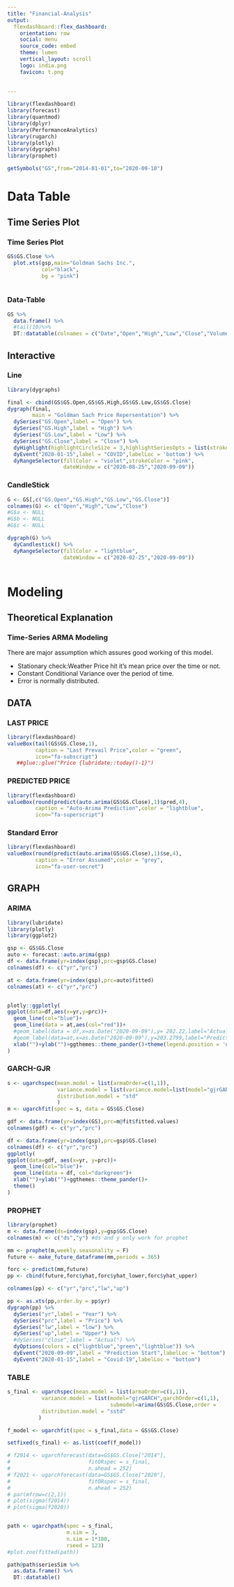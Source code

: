 ---
title: "Financial-Analysis"
output: 
  flexdashboard::flex_dashboard:
    orientation: row
    social: menu
    source_code: embed
    theme: lumen
    vertical_layout: scroll
    logo: india.png
    favicon: t.png
    
    
---

```{r setup, include=FALSE,message=FALSE}
library(flexdashboard)
library(forecast)
library(quantmod)
library(dplyr)
library(PerformanceAnalytics)
library(rugarch)
library(plotly)
library(dygraphs)
library(prophet)
```


```{r,results='hide',cache=TRUE}
getSymbols("GS",from="2014-01-01",to="2020-09-10")
```

Data Table  {data-icon="fa-table"}
=================================================

Time Series Plot {data-width=600}
------------------------------------------------

### Time Series Plot

```{r}
GS$GS.Close %>% 
  plot.xts(gsp,main="Goldman Sachs Inc.",
           col="black",
           bg = "pink")



```


### Data-Table

```{r}
GS %>% 
  data.frame() %>% 
  #tail(10)%>% 
  DT::datatable(colnames = c("Date","Open","High","Low","Close","Volume","Adjusted"))
```

Interactive {.tabset data-width=400}
--------------------------------------------------

### Line

```{r}
library(dygraphs)

final <- cbind(GS$GS.Open,GS$GS.High,GS$GS.Low,GS$GS.Close)
dygraph(final,
        main = "Goldman Sach Price Repersentation") %>% 
  dySeries("GS.Open",label = "Open") %>%
  dySeries("GS.High",label = "High") %>%
  dySeries("GS.Low",label = "Low") %>%
  dySeries("GS.Close",label = "Close") %>%
  dyHighlight(highlightCircleSize = 3,highlightSeriesOpts = list(strokeWidth=3)) %>% 
  dyEvent("2020-01-15",label = "COVID",labelLoc = 'bottom') %>% 
  dyRangeSelector(fillColor = "violet",strokeColor = "pink",
                  dateWindow = c("2020-08-25","2020-09-09"))


```

### CandleStick
```{r}
G <- GS[,c("GS.Open","GS.High","GS.Low","GS.Close")]
colnames(G) <- c("Open","High","Low","Close")
#G$a <- NULL
#G$b <- NULL
#G$c <- NULL

dygraph(G) %>% 
  dyCandlestick() %>%
  dyRangeSelector(fillColor = "lightblue",
                  dateWindow = c("2020-02-25","2020-09-09"))
  


```


Modeling {data-icon="fa-line-chart"}
===========================================================

Theoretical Explanation {.sidebar}
--------------------------------------------------------
### Time-Series ARMA Modeling

There are major assumption which \n assures good working of this model.


+ Stationary check:Weather Price hit \n it's mean price over the time or not.
+ Constant Conditional Variance over \n the period of time.
+ Error is normally distributed.

DATA {data-height=100}
----------------------------------------------------------

### LAST PRICE
```{r}
library(flexdashboard)
valueBox(tail(GS$GS.Close,1),
         caption = "Last Prevail Price",color = "green",
         icon="fa-subscript")
   ##glue::glue("Price {lubridate::today()-1}")
```

### PREDICTED PRICE
```{r}
library(flexdashboard)
valueBox(round(predict(auto.arima(GS$GS.Close),1)$pred,4),
         caption = "Auto-Arima Prediction",color = "lightblue",
         icon="fa-superscript")
```

### Standard Error 
```{r}
library(flexdashboard)
valueBox(round(predict(auto.arima(GS$GS.Close),1)$se,4),
         caption = "Error Assumed",color = "grey",
         icon="fa-user-secret")
```


GRAPH {.tabset .tabset-fade data-height=900}
----------------------------------------------------------
### ARIMA
```{r}
library(lubridate)
library(plotly)
library(ggplot2)

gsp <- GS$GS.Close
auto <- forecast::auto.arima(gsp)
df <- data.frame(yr=index(gsp),prc=gsp$GS.Close)
colnames(df) <- c("yr","prc")

at <- data.frame(yr=index(gsp),prc=auto$fitted)
colnames(at) <- c("yr","prc")


plotly::ggplotly(
ggplot(data=df,aes(x=yr,y=prc))+
  geom_line(col="blue")+
  geom_line(data = at,aes(col="red"))+
  #geom_label(data = df,x=as.Date("2020-09-09"),y= 202.22,label="Actual")+
  #geom_label(data=at,x=as.Date("2020-09-09"),y=203.2799,label="Prediction")+
  xlab("")+ylab("")+ggthemes::theme_pander()+theme(legend.position = 'none')
)
```

### GARCH-GJR
```{r}
s <- ugarchspec(mean.model = list(armaOrder=c(1,1)),
                variance.model = list(variance.model=list(model="gjrGARCH")),
                distribution.model = "std"
                )
m <- ugarchfit(spec = s, data = GS$GS.Close)

gdf <- data.frame(yr=index(GS),prc=m@fit$fitted.values)
colnames(gdf) <- c("yr","prc")

df <- data.frame(yr=index(gsp),prc=gsp$GS.Close)
colnames(df) <- c("yr","prc")
ggplotly(
ggplot(data=gdf, aes(x=yr, y=prc))+
  geom_line(col="blue")+
  geom_line(data = df, col="darkgreen")+
  xlab("")+ylab("")+ggthemes::theme_pander()+
  theme()
)
```


### PROPHET
```{r cache=TRUE}
library(prophet)
m <- data.frame(ds=index(gsp),y=gsp$GS.Close)
colnames(m) <- c("ds","y") #ds and y only work for prophet

mm <- prophet(m,weekly.seasonality = F)
future <- make_future_dataframe(mm,periods = 365)

forc <- predict(mm,future)
pp <- cbind(future,forc$yhat,forc$yhat_lower,forc$yhat_upper)

colnames(pp) <- c("yr","prc","lw","up")

pp <- as.xts(pp,order.by = pp$yr)
dygraph(pp) %>% 
  dySeries("yr",label = "Year") %>%
  dySeries("prc",label = "Price") %>% 
  dySeries("lw",label = "low") %>% 
  dySeries("up",label = "Upper") %>%
  #dySeries("close",label = "Actual") %>% 
  dyOptions(colors = c("lightblue","green","lightblue")) %>% 
  dyEvent("2020-09-09",label = "Prediction Start",labelLoc = "bottom") %>% 
  dyEvent("2020-01-15",label = "Covid-19",labelLoc = "bottom")
```


### TABLE
```{r}
s_final <- ugarchspec(mean.model = list(armaOrder=c(1,1)),
           variance.model = list(model="gjrGARCH",garchOrder=c(1,1),
                                 submodel=arima(GS$GS.Close,order =                                                                   c(1,1,2))),
           distribution.model = "sstd"
          )

f_model <- ugarchfit(spec = s_final,data = GS$GS.Close)

setfixed(s_final) <- as.list(coef(f_model))

# f2014 <- ugarchforecast(data=GS$GS.Close["2014"],
#                         fitORspec = s_final,
#                         n.ahead = 252)
# f2021 <- ugarchforecast(data=GS$GS.Close["2020"],
#                         fitORspec = s_final,
#                         n.ahead = 252)
# par(mfrow=c(2,1))
# plot(sigma(f2014))
# plot(sigma(f2020))


path <- ugarchpath(spec = s_final,
                   m.sim = 3,
                   n.sim = 1*180,
                   rseed = 123)
#plot.zoo(fitted(path))

path@path$seriesSim %>% 
  as.data.frame() %>% 
  DT::datatable()

```

